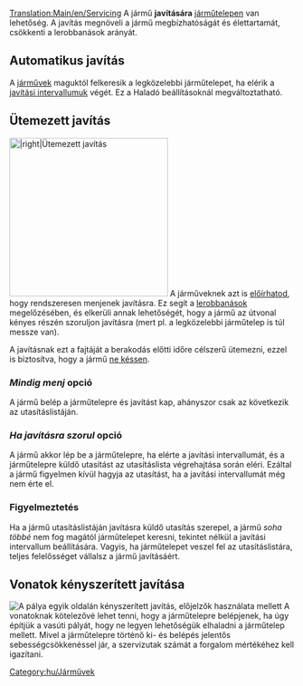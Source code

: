 [[Translation:Main/en/Servicing]]
A jármű '''javítására''' [[Main/hu/Járműtelepek|járműtelepen]] van lehetőség. A javítás megnöveli a jármű megbízhatóságát és élettartamát, csökkenti a lerobbanások arányát.

==Automatikus javítás==
A [[Main/hu/Járművek|járművek]] maguktól felkeresik a legközelebbi járműtelepet, ha elérik a [[Main/en/Haladó beállítás/Járművek/Hu#Javítás|javítási intervallumuk]] végét. Ez a Haladó beállításoknál megváltoztatható.

==Ütemezett javítás==
[[File:en/Scheduled servicing.png|thumb|280px||right|Ütemezett javítás]] A járműveknek azt is [[Main/en/Utasítások/Hu#Állomási előírások|előírhatod]], hogy rendszeresen menjenek javításra. Ez segít a [[Main/hu/Lerobbanások|lerobbanások]] megelőzésében, és elkerüli annak lehetőségét, hogy a jármű az útvonal kényes részén szoruljon javításra (mert pl. a legközelebbi járműtelep is túl messze van).

A javításnak ezt a fajtáját a berakodás előtti időre célszerű ütemezni, ezzel is biztosítva, hogy a jármű [[Main/en/Játéktechnika/Hu#A szállítás kifizetése|ne késsen]].

=== ''Mindig menj'' opció ===
A jármű belép a járműtelepre és javítást kap, ahányszor csak az következik az utasításlistáján.

=== ''Ha javításra szorul'' opció ===
A jármű akkor lép be a járműtelepre, ha elérte a javítási intervallumát, és a járműtelepre küldő utasítást az utasításlista végrehajtása során eléri. Ezáltal a jármű figyelmen kívül hagyja az utasítást, ha a javítási intervallumát még nem érte el.

=== Figyelmeztetés ===

Ha a jármű utasításlistáján javításra küldő utasítás szerepel, a jármű ''soha többé'' nem fog magától járműtelepet keresni, tekintet nélkül a javítási intervallum beállítására. Vagyis, ha járműtelepet veszel fel az utasításlistára, teljes felelősséget vállalsz a jármű javításáért.

== Vonatok kényszerített javítása ==
[[File:en/Forced servicing.png|thumb|right|A pálya egyik oldalán kényszerített javítás, [[Jelzők/Hu#Előjelzők|előjelzők]] használata mellett]]
A vonatoknak kötelezővé lehet tenni, hogy a járműtelepre belépjenek, ha úgy építjük a vasúti pályát, hogy ne legyen lehetőségük elhaladni a járműtelep mellett. Mivel a járműtelepre történő ki- és belépés jelentős sebességcsökkenéssel jár, a szervizutak számát a forgalom mértékéhez kell igazítani. 

[[Category:hu/Járművek]]